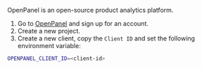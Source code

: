 OpenPanel is an open-source product analytics platform.

1. Go to [OpenPanel](https://openpanel.dev/) and sign up for an account.
2. Create a new project.
3. Create a new client, copy the `Client ID` and set the following environment variable:

```bash
OPENPANEL_CLIENT_ID=<client-id>
```
